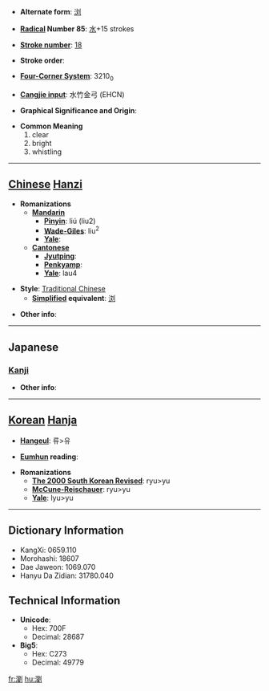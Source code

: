 * '''Alternate form''': [[浏]]

* '''[[Wiktionary:Chinese radical index| Radical]] Number 85''': [[Wiktionary:Chinese radical index 水|水]]+15 strokes

* '''[[Wiktionary:Chinese total strokes index|Stroke number]]''': [[Wiktionary:Chinese total strokes index 18|18]]

* '''Stroke order''': 

* '''[[Wiktionary:Chinese four corner index|Four-Corner System]]''': 3210<sub>0</sub>

* '''[[Wiktionary:Chinese Cangjie index|Cangjie input]]''': 水竹金弓 (EHCN)

* '''Graphical Significance and Origin''': 

* '''Common Meaning'''
*#clear
*# bright
*# whistling


----

== [[Chinese]] [[Hanzi]] ==

* '''Romanizations'''
** '''[[Mandarin]]'''
*** '''[[Pinyin]]''': liú (liu2)
*** '''[[Wade-Giles]]''': liu<sup>2</sup>
*** '''[[Yale]]''': 
** '''[[Cantonese]]'''
*** '''[[Jyutping]]''':
*** '''[[Penkyamp]]''': 
*** '''[[Yale]]''': lau4

* '''Style''': [[Traditional Chinese]] 
** '''[[Simplified Chinese|Simplified]] equivalent''': [[浏]]

* '''Other info''': 

----

==Japanese==
===[[Kanji]]===
{{kanji|on readings=[[りゅう]] (ryū)
|kun readings=[[きよい]] (kiyoi)
}}

* '''Other info''':  

----

== [[Korean]] [[Hanja]] ==

* '''[[Hangeul]]''': 류>유

* '''[[Eumhun]] reading''': 

* '''Romanizations'''
** '''[[The 2000 South Korean Revised Romanization|The 2000 South Korean Revised]]''': ryu>yu
** '''[[McCune-Reischauer]]''': ryu>yu
** '''[[Yale]]''': lyu>yu

----

== Dictionary Information ==

* KangXi: 0659.110
* Morohashi: 18607
* Dae Jaweon: 1069.070
* Hanyu Da Zidian: 31780.040

== Technical Information ==

* '''Unicode''':
** Hex: 700F
** Decimal: 28687
* '''Big5''':
** Hex: C273
** Decimal: 49779

[[fr:瀏]]
[[hu:瀏]]